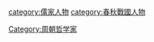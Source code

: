 {{Catnav|頁面分類|人类社会|生活|文化|儒家}}
{{Catnav|頁面分類|人类社会|文化|儒家|儒家人物}}
{{Catnav|頁面分類|人类社会|文化|儒家}}
{{Catnav|頁面分類|人类社会|儒家|儒家人物}}
{{Catnav|頁面分類|人类社会|儒家}}
{{Catnav|頁面分類|人文學科|哲学|社会哲学|儒家}}
{{Catnav|頁面分類|人文學科|哲学|哲學流派|儒家}}
{{Catnav|頁面分類|...|周朝|春秋战国|春秋戰國人物}}
{{Catnav|頁面分類|...|中国朝代|各朝代中国人|春秋戰國人物}}

[[category:儒家人物|category:儒家人物]]
[[category:春秋戰國人物|category:春秋戰國人物]]
[[Category:周朝哲学家|Category:周朝哲学家]]